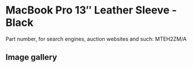 
# MacBook Pro 13″ Leather Sleeve - Black

Part number, for search engines, auction websites and such: MTEH2ZM/A

## Image gallery

<div style={{ width: "768px" }}>
  <GalleryComponent
    images={[
      {
        original: "/everysource/MTEH2.png",
        thumbnail: "/everypreview/MTEH2.png",
      },
      {
        original: "/everysource/MTEH2_AV1.png",
        thumbnail: "/everypreview/MTEH2_AV1.png",
      },
      {
        original: "/everysource/MTEH2_AV2_GOLD.png",
        thumbnail: "/everypreview/MTEH2_AV2_GOLD.png",
      },
      {
        original: "/everysource/MTEH2_AV2_SILVER.png",
        thumbnail: "/everypreview/MTEH2_AV2_SILVER.png",
      },
      {
        original: "/everysource/MTEH2_AV2_SPACE_GRAY.png",
        thumbnail: "/everypreview/MTEH2_AV2_SPACE_GRAY.png",
      }
    ]}
  />
</div>